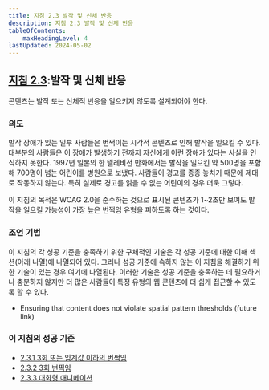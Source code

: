 ```yaml
---
title: 지침 2.3 발작 및 신체 반응
description: 지침 2.3 발작 및 신체 반응
tableOfContents:
    maxHeadingLevel: 4
lastUpdated: 2024-05-02
---
```



## [지침 2.3](https://w3.org/TR/WCAG22#seizures-and-physical-reactions):발작 및 신체 반응

<Card title="지침">
콘텐츠는 발작 또는 신체적 반응을 일으키지 않도록 설계되어야 한다.
</Card>

### 의도

발작 장애가 있는 일부 사람들은 번쩍이는 시각적 콘텐츠로 인해 발작을 일으킬 수 있다. 대부분의 사람들은 이 장애가 발생하기 전까지 자신에게 이런 장애가 있다는 사실을 인식하지 못한다. 1997년 일본의 한 텔레비전 만화에서는 발작을 일으킨 약 500명을 포함해 700명이 넘는 어린이를 병원으로 보냈다. 사람들이 경고를 종종 놓치기 때문에 제대로 작동하지 않는다. 특히 실제로 경고를 읽을 수 없는 어린이의 경우 더욱 그렇다.

이 지침의 목적은 WCAG 2.0을 준수하는 것으로 표시된 콘텐츠가 1~2초만 보여도 발작을 일으킬 가능성이 가장 높은 번쩍임 유형을 피하도록 하는 것이다.

### 조언 기법

이 지침의 각 성공 기준을 충족하기 위한 구체적인 기술은 각 성공 기준에 대한 이해 섹션(아래 나열)에 나열되어 있다. 그러나 성공 기준에 속하지 않는 이 지침을 해결하기 위한 기술이 있는 경우 여기에 나열된다. 이러한 기술은 성공 기준을 충족하는 데 필요하거나 충분하지 않지만 더 많은 사람들이 특정 유형의 웹 콘텐츠에 더 쉽게 접근할 수 있도록 할 수 있다.

*   Ensuring that content does not violate spatial pattern thresholds (future link)

### 이 지침의 성공 기준

*   [2.3.1 3회 또는 임계값 이하의 번쩍임](three-flashes-or-below-threshold)
*   [2.3.2 3회 번쩍임](three-flashes)
*   [2.3.3 대화형 애니메이션](animation-from-interactions)

